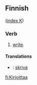 ==Finnish==
([[Wiktionary:Finnish_index_k|index K]])

===Verb===

# [[write]].

====Translations====
*{{sv}}: [[skriva]]

[[fi:Kirjoittaa]]